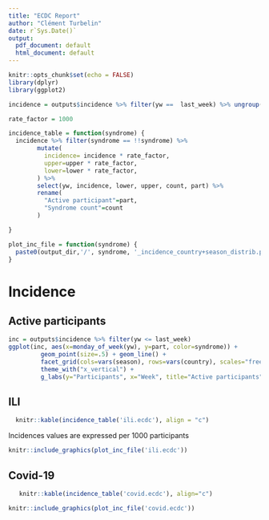 ```yaml
---
title: "ECDC Report"
author: "Clément Turbelin"
date: r`Sys.Date()`
output: 
  pdf_document: default
  html_document: default
---
```


```r
knitr::opts_chunk$set(echo = FALSE)
library(dplyr)
library(ggplot2)

incidence = outputs$incidence %>% filter(yw ==  last_week) %>% ungroup()

rate_factor = 1000

incidence_table = function(syndrome) {
  incidence %>% filter(syndrome == !!syndrome) %>%
        mutate(
          incidence= incidence * rate_factor,
          upper=upper * rate_factor,
          lower=lower * rate_factor,
        ) %>%
        select(yw, incidence, lower, upper, count, part) %>%
        rename(
          "Active participant"=part,
          "Syndrome count"=count
        )

}

plot_inc_file = function(syndrome) {
  paste0(output_dir,'/', syndrome, '_incidence_country+season_distrib.pdf')
}


```

# Incidence

## Active participants

```r
inc = outputs$incidence %>% filter(yw <= last_week)
ggplot(inc, aes(x=monday_of_week(yw), y=part, color=syndrome)) +
         geom_point(size=.5) + geom_line() +
         facet_grid(cols=vars(season), rows=vars(country), scales="free") +
         theme_with("x_vertical") +
         g_labs(y="Participants", x="Week", title="Active participants")

```


## ILI


```r
  knitr::kable(incidence_table('ili.ecdc'), align = "c")

```

Incidences values are expressed per 1000 participants

```r

knitr::include_graphics(plot_inc_file('ili.ecdc'))

```


## Covid-19


```r

   knitr::kable(incidence_table('covid.ecdc'), align="c")

```


```r

knitr::include_graphics(plot_inc_file('covid.ecdc'))

```